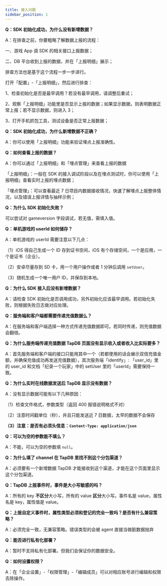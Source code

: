 ```yaml
---
title: 接入问题
sidebar_position: 1
---
```


**Q：SDK 初始化成功，为什么没有新增数据？**

A：在排查之前，你要粗略了解数据上报的流程：

一、游戏 App 调 SDK 的相关接口上报数据；

二、DB 平台收到上报的数据，并在「上报明细」展示；

排查方法也是基于这个流程一步一步进行。

打开「配置」-「上报明细」，然后进行排查：

1、检查初始化是否是最早调用？若没有最早调用，请调整后重试；

2、观察「上报明细」功能里是否显示上报的数据；如果显示数据，则表明数据正常上报；若不显示数据，则进入 3；

3、打开手机抓包工具，测试设备是否正常上报数据；

**Q：SDK 初始化成功，为什么新增数据不正确？**

A：你可以使用「上报明细」功能来验证埋点上报准确性。

**Q：如何查看上报的数据？**

A：你可以通过「上报明细」和「埋点管理」来查看上报的数据

「上报明细」：一般在 SDK 的接入调试阶段以及在埋点测试时，你可以使用「上报明细」查看实时上报的埋点数据；

「埋点管理」：可以查看最近 7 日项目内数据接收情况，快速了解埋点上报整体情况，以及错误上报详情与抽样示例；

**Q：为什么 SDK 初始化失败？**

可以尝试对 gameversion 字段调试，若无值，需填入值。

**Q：单机游戏的 userId 如何储存？**

A：单机游戏的 userId 需要注意以下几点：

（1）iOS 得自己生成一个 ID 存到证书空间，iOS 有个存储空间，一个是应用，一个是证书（企业）。

（2）安卓尽量存到 SD 卡，用一个用户操作或者 1 分钟后调用 `setUser`。

（3）随机生成一个唯一用户 ID，并保存到本地。

**Q：为什么 SDK 接入后没有新增数据？**

A：请检查 SDK 初始化是否调用成功，另外初始化应该最早调用。若初始化失败，则根据失败日志做对应处理。

**Q：服务端和客户端都需要传递充值数据么？**

A：在服务端和客户端选择一种方式传递充值数据即可。若同时传递，则充值数据会翻倍。

**Q：为什么服务端传递充值数据 TapDB 页面没有显示收入或者收入比实际要多？**

A：首先服务端和客户端的接口只能用其中一个（若都使用的话会展示双倍充值金额，并确保充值成功再发送充值数据），其次服务端「identify」: 「user_id」里的 user_id 和文档「纪录一个玩家」中的 setUser 里的「userId」需要保持一致。

**Q：为什么实时在线数据发送后 TapDB 显示没有数据？**

A：没有显示数据可能有以下几种原因：

（1）检查文件格式，参数类型（返回 400 报错说明格式不对）

（2）注意时间戳单位（秒），并且只能发送近 7 日数据，太早的数据不会保存

**（3）注意：是否有必须头信息：`Content-Type: application/json`**

**Q：可以为空的参数能不填么？**

A：不能，可以为空的参数填 `null`。

**Q：为什么填了 channel 在 TapDB 里找不到这个分包渠道？**

A：必须要有一个新增数据 TapDB 才能接收到这个渠道，才能在这个页面里显示这个分包渠道。

**Q：TapDB 上报事件时，事件是大小写敏感的吗？**

A：所有的 key **不区分**大小写，所有的 value **区分**大小写。事件名是 value，属性名是 key，属性值是 value。

**Q：上报自定义事件时，属性类型必须和登记的完全一致吗？是否有什么兼容策略？**

A：必须完全一致，无兼容策略。错误类型的会被 agent 直接当做脏数据抛弃

**Q：能否进行私有化部署？**

A：暂时不支持私有化部署。但我们会保证你的数据安全。

**Q：如何设置权限？**<br/>

A：在「企业设置」-「权限管理」-「编辑成员」可以对相应账号进行编辑和权限去除操作。

